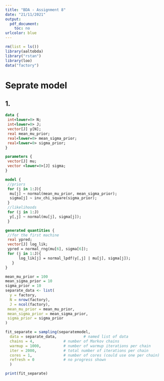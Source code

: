 ```yaml
---
title: "BDA - Assignment 8"
date: "21/11/2021"
output: 
  pdf_document: 
    toc: no
urlcolor: blue
---
```


```r
rm(list = ls())
library(aaltobda)
library("rstan")
library(loo)
data("factory")
```
# Seprate model
## 1.
```stan
data {
 int<lower=0> N;
 int<lower=0> J;
 vector[J] y[N];
 real mean_mu_prior;
 real<lower=0> mean_sigma_prior;
 real<lower=0> sigma_prior;
}

parameters {
 vector[J] mu;
 vector <lower=0>[J] sigma;
}

model {
 //priors
 for (j in 1:J){
  mu[j] ~ normal(mean_mu_prior, mean_sigma_prior);
  sigma[j] ~ inv_chi_square(sigma_prior);
 }
 //likelihoods
 for (j in 1:J)
  y[,j] ~ normal(mu[j], sigma[j]);
 }

generated quantities {
 //for the first machine
 real ypred;
 vector[J] log_lik;
 ypred = normal_rng(mu[6], sigma[6]);
 for (j in 1:J){
      log_lik[j] = normal_lpdf(y[,j] | mu[j], sigma[j]);
   }
}
```

```r
mean_mu_prior = 100
mean_sigma_prior = 10
sigma_prior = 10
separate_data <- list(
  y = factory,
  N = nrow(factory),
  J = ncol(factory),
 mean_mu_prior = mean_mu_prior,
 mean_sigma_prior = mean_sigma_prior,
 sigma_prior = sigma_prior
)
```

```r
fit_separate = sampling(separatemodel,
  data = separate_data,            # named list of data
  chains = 4,             # number of Markov chains
  warmup = 1000,          # number of warmup iterations per chain
  iter = 2000,            # total number of iterations per chain
  cores = 1,              # number of cores (could use one per chain)
  refresh = 0             # no progress shown
  )
```

```r
print(fit_separate)
```
